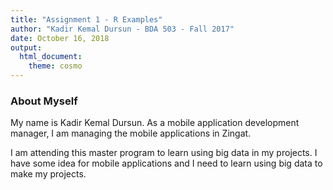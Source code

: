```yaml
---
title: "Assignment 1 - R Examples"
author: "Kadir Kemal Dursun - BDA 503 - Fall 2017"
date: October 16, 2018
output: 
  html_document:
    theme: cosmo
---
```


<h3>About Myself</h3>
My name is Kadir Kemal Dursun. As a mobile application development manager, I am managing the mobile applications in Zingat. 

I am attending this master program to learn using big data in my projects. I have some idea for mobile applications and I need to learn using big data to make my projects.

